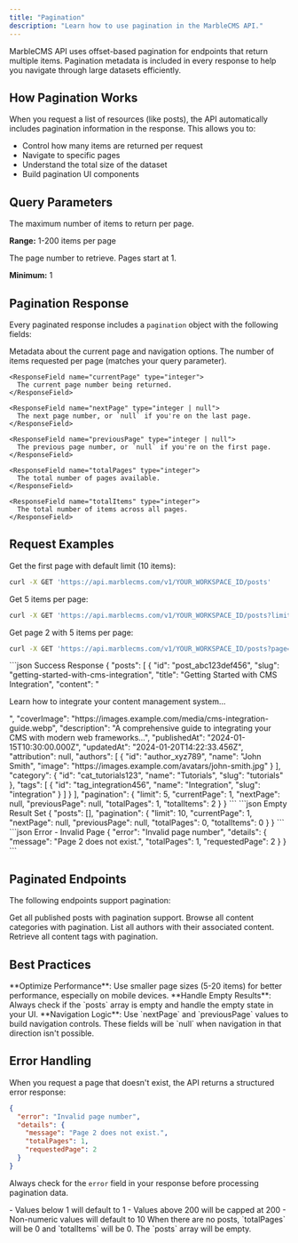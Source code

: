 ```yaml
---
title: "Pagination"
description: "Learn how to use pagination in the MarbleCMS API."
---
```


MarbleCMS API uses offset-based pagination for endpoints that return multiple items. Pagination metadata is included in every response to help you navigate through large datasets efficiently.

## How Pagination Works

When you request a list of resources (like posts), the API automatically includes pagination information in the response. This allows you to:

- Control how many items are returned per request
- Navigate to specific pages
- Understand the total size of the dataset
- Build pagination UI components

## Query Parameters

<ParamField query="limit" type="integer" default="10">
  The maximum number of items to return per page. 
  
  **Range:** 1-200 items per page
</ParamField>

<ParamField query="page" type="integer" default="1">
  The page number to retrieve. Pages start at 1.
  
  **Minimum:** 1
</ParamField>

## Pagination Response

Every paginated response includes a `pagination` object with the following fields:

<ResponseField name="pagination" type="object">
  Metadata about the current page and navigation options.

  <Expandable title="Pagination properties">
    <ResponseField name="limit" type="integer">
      The number of items requested per page (matches your query parameter).
    </ResponseField>

    <ResponseField name="currentPage" type="integer">
      The current page number being returned.
    </ResponseField>

    <ResponseField name="nextPage" type="integer | null">
      The next page number, or `null` if you're on the last page.
    </ResponseField>

    <ResponseField name="previousPage" type="integer | null">
      The previous page number, or `null` if you're on the first page.
    </ResponseField>

    <ResponseField name="totalPages" type="integer">
      The total number of pages available.
    </ResponseField>

    <ResponseField name="totalItems" type="integer">
      The total number of items across all pages.
    </ResponseField>
  </Expandable>
</ResponseField>

## Request Examples

<Tabs>
<Tab title="Default Pagination">
Get the first page with default limit (10 items):

```bash cURL
curl -X GET 'https://api.marblecms.com/v1/YOUR_WORKSPACE_ID/posts'
```
</Tab>

<Tab title="Custom Limit">
Get 5 items per page:

```bash cURL
curl -X GET 'https://api.marblecms.com/v1/YOUR_WORKSPACE_ID/posts?limit=5'
```
</Tab>

<Tab title="Specific Page">
Get page 2 with 5 items per page:

```bash cURL
curl -X GET 'https://api.marblecms.com/v1/YOUR_WORKSPACE_ID/posts?page=2&limit=5'
```
</Tab>
</Tabs>

<ResponseExample>
```json Success Response
{
  "posts": [
    {
      "id": "post_abc123def456",
      "slug": "getting-started-with-cms-integration",
      "title": "Getting Started with CMS Integration",
      "content": "<p>Learn how to integrate your content management system...</p>",
      "coverImage": "https://images.example.com/media/cms-integration-guide.webp",
      "description": "A comprehensive guide to integrating your CMS with modern web frameworks...",
      "publishedAt": "2024-01-15T10:30:00.000Z",
      "updatedAt": "2024-01-20T14:22:33.456Z",
      "attribution": null,
      "authors": [
        {
          "id": "author_xyz789",
          "name": "John Smith",
          "image": "https://images.example.com/avatars/john-smith.jpg"
        }
      ],
      "category": {
        "id": "cat_tutorials123",
        "name": "Tutorials",
        "slug": "tutorials"
      },
      "tags": [
        {
          "id": "tag_integration456",
          "name": "Integration",
          "slug": "integration"
        }
      ]
    }
  ],
  "pagination": {
    "limit": 5,
    "currentPage": 1,
    "nextPage": null,
    "previousPage": null,
    "totalPages": 1,
    "totalItems": 2
  }
}
```
</ResponseExample>

<ResponseExample>
```json Empty Result Set
{
  "posts": [],
  "pagination": {
    "limit": 10,
    "currentPage": 1,
    "nextPage": null,
    "previousPage": null,
    "totalPages": 0,
    "totalItems": 0
  }
}
```
</ResponseExample>

<ResponseExample>
```json Error - Invalid Page
{
  "error": "Invalid page number",
  "details": {
    "message": "Page 2 does not exist.",
    "totalPages": 1,
    "requestedPage": 2
  }
}
```
</ResponseExample>

## Paginated Endpoints

The following endpoints support pagination:

<CardGroup cols={2}>
<Card title="Posts" icon="file-text" href="/content/api/endpoint/posts">
  Get all published posts with pagination support.
</Card>

<Card title="Categories" icon="folder" href="/content/api/endpoint/categories">
  Browse all content categories with pagination.
</Card>

<Card title="Authors" icon="users" href="/content/api/endpoint/authors">
  List all authors with their associated content.
</Card>

<Card title="Tags" icon="tag" href="/content/api/endpoint/tags">
  Retrieve all content tags with pagination.
</Card>
</CardGroup>

## Best Practices

<Tip>
**Optimize Performance**: Use smaller page sizes (5-20 items) for better performance, especially on mobile devices.
</Tip>

<Tip>
**Handle Empty Results**: Always check if the `posts` array is empty and handle the empty state in your UI.
</Tip>

<Note>
**Navigation Logic**: Use `nextPage` and `previousPage` values to build navigation controls. These fields will be `null` when navigation in that direction isn't possible.
</Note>


## Error Handling

<AccordionGroup>
<Accordion title="Invalid page number">
  When you request a page that doesn't exist, the API returns a structured error response:
  
  ```json
  {
    "error": "Invalid page number",
    "details": {
      "message": "Page 2 does not exist.",
      "totalPages": 1,
      "requestedPage": 2
    }
  }
  ```
  
  Always check for the `error` field in your response before processing pagination data.
</Accordion>

<Accordion title="Invalid limit value">
  - Values below 1 will default to 1
  - Values above 200 will be capped at 200  
  - Non-numeric values will default to 10
</Accordion>

<Accordion title="Empty datasets">
  When there are no posts, `totalPages` will be 0 and `totalItems` will be 0. The `posts` array will be empty.
</Accordion>
</AccordionGroup>
